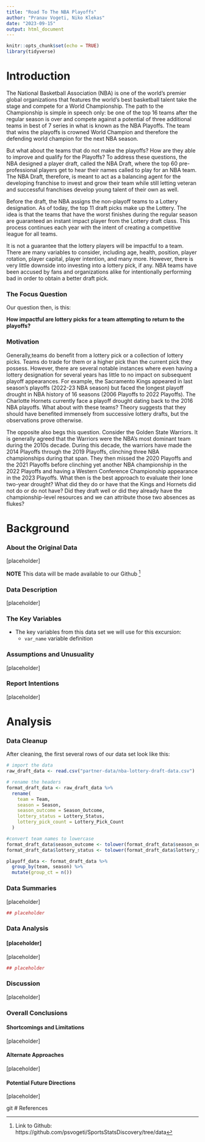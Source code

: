 ```yaml
---
title: "Road To The NBA Playoffs"
author: "Pranav Vogeti, Niko Klekas"
date: "2023-09-15"
output: html_document
---
```


```r
knitr::opts_chunk$set(echo = TRUE)
library(tidyverse)
```

# Introduction

The National Basketball Association (NBA) is one of the world's premier global organizations that features the world's best basketball talent take the stage and compete for a World Championship. The path to the Championship is simple in speech only: be one of the top 16 teams after the regular season is over and compete against a potential of three additional teams in best of 7 series in what is known as the NBA Playoffs. The team that wins the playoffs is crowned World Champion and therefore the defending world champion for the next NBA season. 

But what about the teams that do not make the playoffs? How are they able to improve and qualify for the Playoffs? To address these questions, the NBA designed a player draft, called the NBA Draft, where the top 60 pre-professional players get to hear their names called to play for an NBA team. The NBA Draft, therefore, is meant to act as a balancing agent for the developing franchise to invest and grow their team while still letting veteran and successful franchises develop young talent of their own as well. 

Before the draft, the NBA assigns the non-playoff teams to a Lottery designation. As of today, the top 11 draft picks make up the Lottery. The idea is that the teams that have the worst finishes during the regular season are guaranteed an instant impact player from the Lottery draft class. This process continues each year with the intent of creating a competitive league for all teams. 

It is not a guarantee that the lottery players will be impactful to a team. There are many variables to consider, including age, health, position, player rotation, player capital, player intention, and many more. However, there is very little downside into investing into a lottery pick, if any. NBA teams have been accused by fans and organizations alike for intentionally performing bad in order to obtain a better draft pick.  

### The Focus Question

Our question then, is this: 

**How impactful are lottery picks for a team attempting to return to the playoffs?**

### Motivation

Generally,teams do benefit from a lottery pick or a collection of lottery picks. Teams do trade for them or a higher pick than the current pick they possess. However, there are several notable instances where even having a lottery designation for several years has little to no impact on subsequent playoff appearances. For example, the Sacramento Kings appeared in last season's playoffs (2022-23 NBA season) but faced the longest playoff drought in NBA history of 16 seasons (2006 Playoffs to 2022 Playoffs). The Charlotte Hornets currently face a playoff drought dating back to the 2016 NBA playoffs. What about with these teams? Theory suggests that they should have benefited immensely from successive lottery drafts, but the observations prove otherwise. 

The opposite also begs this question. Consider the Golden State Warriors. It is generally agreed that the Warriors were the NBA's most dominant team during the 2010s decade. During this decade, the warriors have made the 2014 Playoffs through the 2019 Playoffs, clinching three NBA championships during that span. They then missed the 2020 Playoffs and the 2021 Playoffs before clinching yet another NBA championship in the 2022 Playoffs and having a Western Conference Championship appearance in the 2023 Playoffs. What then is the best approach to evaluate their lone two-year drought? What did they do or have that the Kings and Hornets did not do or do not have? Did they draft well or did they already have the championship-level resources and we can attribute those two absences as flukes? 

# Background

### About the Original Data

[placeholder]


**NOTE** This data will be made available to our Github ^[Link to Github: https://github.com/psvogeti/SportsStatsDiscovery/tree/data]


### Data Description

[placeholder]

### The Key Variables

* The key variables from this data set we will use for this excursion: 
  - `var_name` variable definition
  

### Assumptions and Unusuality

[placeholder] 



### Report Intentions

[placeholder]


# Analysis

### Data Cleanup

After cleaning, the first several rows of our data set look like this: 
```r
# import the data
raw_draft_data <- read.csv("partner-data/nba-lottery-draft-data.csv")

# rename the headers
format_draft_data <- raw_draft_data %>%
  rename(
    team = Team, 
    season = Season,
    season_outcome = Season_Outcome, 
    lottery_status = Lottery_Status,
    lottery_pick_count = Lottery_Pick_Count
  )

#convert team names to lowercase
format_draft_data$season_outcome <- tolower(format_draft_data$season_outcome)
format_draft_data$lottery_status <- tolower(format_draft_data$lottery_status)
```


```r

playoff_data <- format_draft_data %>% 
  group_by(team, season) %>% 
  mutate(group_ct = n())
```


### Data Summaries

[placeholder]

```r
## placeholder
```

### Data Analysis


#### [placeholder]

[placeholder]

```r
## placeholder
```

### Discussion

[placeholder]

### Overall Conclusions


#### Shortcomings and Limitations

[placeholder]

#### Alternate Approaches

[placeholder]

#### Potential Future Directions

[placeholder]

git
# References

